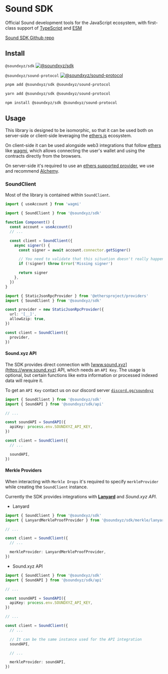 # Sound SDK

Official Sound development tools for the JavaScript ecosystem, with first-class support of [TypeScript](https://www.typescriptlang.org) and [ESM](https://nodejs.org/api/esm.html)

[Sound SDK Github repo](https://github.com/soundxyz/sdk)

## Install

`@soundxyz/sdk` [![@soundxyz/sdk](https://badge.fury.io/js/@soundxyz%2Fsdk.svg)](https://badge.fury.io/js/@soundxyz%2Fsdk)

`@soundxyz/sound-protocol` [![@soundxyz/sound-protocol](https://badge.fury.io/js/@soundxyz%2Fsound-protocol.svg)](https://badge.fury.io/js/@soundxyz%2Fsound-protocol)

```sh
pnpm add @soundxyz/sdk @soundxyz/sound-protocol
```

```sh
yarn add @soundxyz/sdk @soundxyz/sound-protocol
```

```sh
npm install @soundxyz/sdk @soundxyz/sound-protocol
```

## Usage

This library is designed to be isomorphic, so that it can be used both on server-side or client-side leveraging the [ethers.js](https://ethers.org) ecosystem.

On client-side it can be used alongside web3 integrations that follow [ethers](https://www.npmjs.com/package/ethers) like [wagmi](https://wagmi.sh/), which allows connecting the user's wallet and using the contracts directly from the browsers.

On server-side it's required to use an [ethers supported provider](https://docs.ethers.io/v5/api-keys/), we use and recommend [Alchemy](https://www.alchemy.com/).

### SoundClient

Most of the library is contained within `SoundClient`.

```ts
import { useAccount } from 'wagmi'

import { SoundClient } from '@soundxyz/sdk'

function Component() {
  const account = useAccount()
  // ...

  const client = SoundClient({
    async signer() {
      const signer = await account.connector.getSigner()

      // You need to validate that this situation doesn't really happen on a normal flow
      if (!signer) throw Error('Missing signer')

      return signer
    },
  })
}
```

```ts
import { StaticJsonRpcProvider } from '@ethersproject/providers'
import { SoundClient } from '@soundxyz/sdk'

const provider = new StaticJsonRpcProvider({
  url: '[__]',
  allowGzip: true,
})

const client = SoundClient({
  provider,
})
```

#### Sound.xyz API

The SDK provides direct connection with [www.sound.xyz](https://www.sound.xyz) API, which needs an `API Key`. The usage is optional, but certain functions like extra information or processed indexed data will require it.

To get an `API Key` contact us on our discord server [`discord.gg/soundxyz`](https://discord.gg/soundxyz)

```ts
import { SoundClient } from '@soundxyz/sdk'
import { SoundAPI } from '@soundxyz/sdk/api'

// ...

const soundAPI = SoundAPI({
  apiKey: process.env.SOUNDXYZ_API_KEY,
})

const client = SoundClient({
  // ...

  soundAPI,
})
```

#### Merkle Providers

When interacting with `Merkle Drops` it's required to specify `merkleProvider` while creating the `SoundClient` instance.

Currently the SDK provides integrations with [**Lanyard**](https://lanyard.org) and _Sound.xyz API_.

- Lanyard

```ts
import { SoundClient } from '@soundxyz/sdk'
import { LanyardMerkleProofProvider } from '@soundxyz/sdk/merkle/lanyard'

// ...

const client = SoundClient({
  // ...

  merkleProvider: LanyardMerkleProofProvider,
})
```

- Sound.xyz API

```ts
import { SoundClient } from '@soundxyz/sdk'
import { SoundAPI } from '@soundxyz/sdk/api'

// ...

const soundAPI = SoundAPI({
  apiKey: process.env.SOUNDXYZ_API_KEY,
})

// ...

const client = SoundClient({
  // ...

  // It can be the same instance used for the API integration
  soundAPI,

  // ...

  merkleProvider: soundAPI,
})
```
